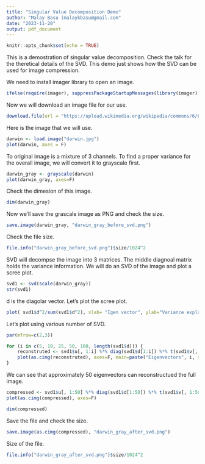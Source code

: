```yaml
---
title: "Singular Value Decomposition Demo"
author: "Malay Basu (malaykbasu@gmail.com"
date: "2023-11-20"
output: pdf_document
---
```


```r
knitr::opts_chunk$set(echo = TRUE)
```

This is a demostration of singular value decomposition. Check the talk for the theretical details of the SVD. This demo just shows how the SVD can be used for image compression. 

We need to install imager library to open an image.

```r
ifelse(require(imager), suppressPackageStartupMessages(library(imager)), BiocManager::install("imager"))
```

Now we will download an image file for our use.

```r
download.file(url = "https://upload.wikimedia.org/wikipedia/commons/6/6f/Editorial_cartoon_depicting_Charles_Darwin_as_an_ape_%281871%29.jpg", destfile = "darwin.jpg", quiet = T)
```

Here is the image that we will use.

```r
darwin <- load.image("darwin.jpg")
plot(darwin, axes = F)
```



To original image is a mixture of 3 channels. To find a proper variance for the overall image, we will convert it to grayscale first.

```r
darwin_gray <- grayscale(darwin)
plot(darwin_gray, axes=F)
```

Check the dimesion of this image.

```r
dim(darwin_gray)
```

Now we'll save the grascale image as PNG and check the size.

```r
save.image(darwin_gray, "darwin_gray_before_svd.png")

```

Check the file size.

```r
file.info("darwin_gray_before_svd.png")$size/1024^2
```



SVD will decompse the image into 3 matrices. The middle diagnoal matrix holds the variance information. We will do an SVD of the image and plot a scree plot.

```r
svd1 <- svd(scale(darwin_gray))
str(svd1)
```

d is the diagolar vector. Let's plot the scree plot.

```r
plot( svd1$d^2/sum(svd1$d^2), xlab= "Igen vector", ylab="Variance explained")
```

Let's plot using various number of SVD.

```r
par(mfrow=c(2,3))

for (i in c(5, 10, 25, 50, 100, length(svd1$d))) {
    reconstruted <- svd1$u[, 1:i] %*% diag(svd1$d[1:i]) %*% t(svd1$v[, 1:i])
    plot(as.cimg(reconstruted), axes=F, main=paste("Eigenvectors", i, sep=" "))
}

```

We can see that approximately 50 eigenvectors can reconstructued the full image.

```r
compressed <- svd1$u[, 1:50] %*% diag(svd1$d[1:50]) %*% t(svd1$v[, 1:50])
plot(as.cimg(compressed), axes=F)
```


```r
dim(compressed)
```

Save the file and check the size.

```r
save.image(as.cimg(compressed), "darwin_gray_after_svd.png")
```

Size of the file.
```r
file.info("darwin_gray_after_svd.png")$size/1024^2

```

